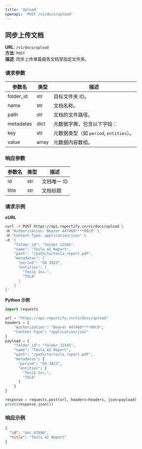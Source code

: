 ```yaml
---
title: 'Upload'
openapi: 'POST /v1/docs/upload'
---
```


## 同步上传文档

**URL**: `/v1/docs/upload`  
**方法**: `POST`  
**描述**: 同步上传单篇报告文档至指定文件夹。

### 请求参数
| 参数名       | 类型    | 描述                             |
|-----------|-------|--------------------------------|
| folder_id | str   | 目标文件夹 ID。                      |
| name      | str   | 文档名称。                          |
| path      | str   | 文档的文件路径。                       |
| metadatas | dict  | 元数据字典，包含以下字段：                  |
|   key     | str   | 元数据类型（如 `period`, `entities`）。 |
|   value   | array | 元数据内容数组。                       |

### 响应参数
| 参数名 | 类型 | 描述         |
|--------|------|--------------|
| id     | str  | 文档唯一 ID   |
| title  | str  | 文档标题      |

### 请求示例

**cURL**
```bash
curl -X POST https://api.reportify.cn/v1/docs/upload \
-H "Authorization: Bearer 447460****09c9" \
-H "Content-Type: application/json" \
-d '{
    "folder_id": "folder_12345",
    "name": "Tesla AI Report",
    "path": "/path/to/tesla_report.pdf",
    "metadatas": {
      "period": "Q4 2023",
      "entities": [
        "Tesla Inc.",
        "TSLA"
      ]
    }
}'
```

**Python 示例**
```python
import requests

url = "https://api.reportify.cn/v1/docs/upload"
headers = {
    "Authorization": "Bearer 447460****09c9",
    "Content-Type": "application/json"
}
payload = {
    "folder_id": "folder_12345",
    "name": "Tesla AI Report",
    "path": "/path/to/tesla_report.pdf",
    "metadatas": {
      "period": "Q4 2023",
      "entities": [
        "Tesla Inc.",
        "TSLA"
      ]
    }
}

response = requests.post(url, headers=headers, json=payload)
print(response.json())
```

### 响应示例
```json
{
  "id": "doc_67890",
  "title": "Tesla AI Report"
}
```

